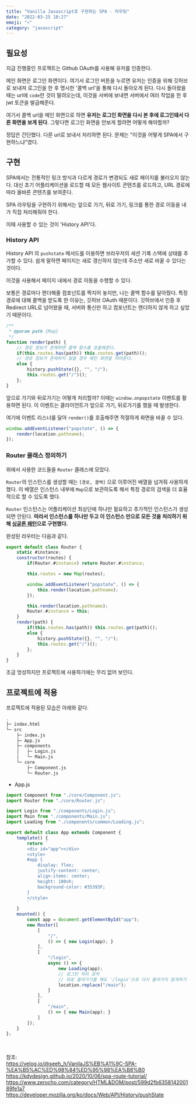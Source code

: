 ```yaml
---
title: "Vanilla Javascript로 구현하는 SPA - 라우팅"
date: "2022-03-25 10:27"
emoji: "💀"
category: "javascript"
---
```

## 필요성
지금 진행중인 프로젝트는 Github OAuth를 사용해 유저를 인증한다.

메인 화면은 로그인 화면이다.
여기서 로그인 버튼을 누르면 유저는 인증을 위해 깃허브로 보내져 로그인을 한 후 명시한 '콜백 url'을 통해 다시 돌아오게 된다.
다시 돌아왔을 때는 url에 `code`란 것이 딸려오는데, 이것을 서버에 보내면 서버에서 여러 작업을 한 후 jwt 토큰을 발급해준다.

여기서 콜백 url을 메인 화면으로 하면 **유저는 로그인 화면을 다시 본 후에 로그인돼서 다른 화면을 보게 된다**.
그렇다면 로그인 화면을 안보게 할려면 어떻게 해야할까?

정답은 간단했다. 다른 url로 보내서 처리하면 된다. 문제는 "이것을 어떻게 SPA에서 구현하느냐"였다.

## 구현
SPA에서는 전통적인 링크 방식과 다르게 경로가 변경되도 새로 페이지를 불러오지 않는다. 
대신 초기 어플리케이션을 로드할 때 모든 웹사이트 콘텐츠를 로드하고, URL 경로에 따라 올바른 콘텐츠를 보여준다.

SPA 라우팅을 구현하기 위해서는 앞으로 가기, 뒤로 가기, 링크를 통한 경로 이동을 내가 직접 처리해줘야 한다.

이때 사용할 수 있는 것이 'History API'다.

### History API
History API 의 `pushstate` 메서드를 이용하면 브라우저의 세션 기록 스택에 상태를 추가할 수 있다.
쉽게 말하면 페이지는 새로 갱신하지 않는데 주소만 새로 바꿀 수 있다는 것이다.

이것을 사용해서 페이지 내에서 경로 이동을 수행할 수 있다.

보통은 경로마다 렌더해줄 컴포넌트를 짝지어 놓지만, 나는 콜백 함수를 달아줬다.
특정 경로에 대해 콜백을 받도록 한 이유는, 깃허브 OAuth 때문이다. 
깃허브에서 인증 후 Redirect URL로 넘어왔을 때, 서버와 통신만 하고 컴포넌트는 렌더하지 않게 하고 싶었기 때문이다.

```js
/** 
 * @param path {Map}
 */
function render(path) {
    // 경로 정보가 존재하면 콜백 함수를 호출해준다.
    if(this.routes.has(path)) this.routes.get(path)();
    // 경로 정보가 존재하지 않을 경우 메인 화면을 띄어준다.
    else {
        history.pushState({}, "", "/");
        this.routes.get("/")();
    };
}
```

앞으로 가기와 뒤로가기는 어떻게 처리할까? 이때는 `window.onpopstate` 이벤트를 활용하면 된다.
이 이벤트는 클라이언트가 앞으로 가기, 뒤로가기를 했을 때 발생한다.

여기에 이벤트 리스너를 달아 `render()`를 호출해주면 적절하게 화면을 바꿀 수 있다.

```js
window.addEventListener("popstate", () => {
    render(location.pathname);
});
```

### Router 클래스 정의하기
위에서 사용한 코드들을 `Router` 클래스에 모았다.

`Router`의 인스턴스를 생성할 때는 `[경로, 콜백]` 으로 이루어진 배열을 넘겨줘 사용하게 했다. 
이 배열은 인스턴스 내부에 `Map`으로 보관하도록 해서 특정 경로의 검색을 더 효율적으로 할 수 있도록 했다.

`Router` 인스턴스는 어플리케이션 최상단에 하나만 필요하고 추가적인 인스턴스가 생성되면 안된다.
**따라서 인스턴스를 하나만 두고 이 인스턴스 만으로 모든 것을 처리하기 위해 [싱글톤 패턴](https://woong-jae.com/javascript/220319-singleton-pattern)으로 구현했다.**

완성된 라우터는 다음과 같다.
```js
export default class Router {
    static #instance;
    constructor(routes) {
        if(Router.#instance) return Router.#instance;

        this.routes = new Map(routes);

        window.addEventListener("popstate", () => {
            this.render(location.pathname);
        });

        this.render(location.pathname);
        Router.#instance = this;
    }
    render(path) {
        if(this.routes.has(path)) this.routes.get(path)();
        else {
            history.pushState({}, "", "/");
            this.routes.get("/")();
        };
    }
}
```

조금 엉성하지만 프로젝트에 사용하기에는 무리 없어 보인다.

## 프로젝트에 적용
프로젝트에 적용된 모습은 아래와 같다.
```bash
.
├─ index.html
└─ src
    ├─ index.js
    ├─ App.js
    ├─ components
    │   ├─ Login.js
    │   └─ Main.js
    └─ core
        ├─ Component.js
        └─ Router.js
```

- App.js
```js
import Component from "./core/Component.js";
import Router from "./core/Router.js";

import Login from "./components/Login.js";
import Main from "./components/Main.js";
import Loading from "./components/common/Loading.js";

export default class App extends Component {
    template() {
        return `
        <div id="app"></div>
        <style>
        #app {
            display: flex;
            justify-content: center;
            align-items: center;
            height: 100vh;
            background-color: #35393F;
        }
        </style>
        `
    }
    mounted() {
        const app = document.getElementById("app");
        new Router([
            [
                "/",
                () => { new Login(app); }
            ],
            [
                "/login",
                async () => {
                    new Loading(app);
                    // 로그인 처리 로직
                    // 뒤로 돌아가기를 해도 '/login'으로 다시 돌아가지 않게하기 위해 location.replace 사용
                    location.replace("/main");
                }
            ],
            [
                "/main",
                () => { new Main(app); }
            ]
        ]);
    }
};
```

<br/>

참조:  
<https://velog.io/@seeh_h/VanilaJS%EB%A1%9C-SPA-%EA%B5%AC%ED%98%84%ED%95%98%EA%B8%B0>  
<https://kdydesign.github.io/2020/10/06/spa-route-tutorial/>  
<https://www.zerocho.com/category/HTML&DOM/post/599d2fb635814200189fe1a7>  
<https://developer.mozilla.org/ko/docs/Web/API/History/pushState>
